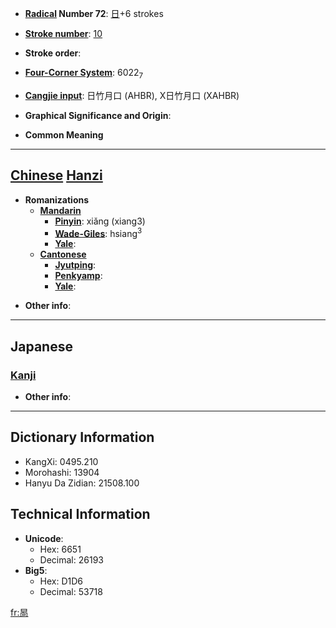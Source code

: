 * '''[[Wiktionary:Chinese radical index| Radical]] Number 72''': [[Wiktionary:Chinese radical index 日|日]]+6 strokes

* '''[[Wiktionary:Chinese total strokes index|Stroke number]]''': [[Wiktionary:Chinese total strokes index 10|10]]

* '''Stroke order''': 

* '''[[Wiktionary:Chinese four corner index|Four-Corner System]]''': 6022<sub>7</sub>

* '''[[Wiktionary:Chinese Cangjie index|Cangjie input]]''': 日竹月口 (AHBR), X日竹月口 (XAHBR)

* '''Graphical Significance and Origin''': 

* '''Common Meaning'''

----

== [[Chinese]] [[Hanzi]] ==

* '''Romanizations'''
** '''[[Mandarin]]'''
*** '''[[Pinyin]]''': xiǎng (xiang3)
*** '''[[Wade-Giles]]''': hsiang<sup>3</sup>
*** '''[[Yale]]''': 
** '''[[Cantonese]]'''
*** '''[[Jyutping]]''':
*** '''[[Penkyamp]]''': 
*** '''[[Yale]]''': 

* '''Other info''': 

----

==Japanese==
===[[Kanji]]===
{{kanji|on readings=[[きょう]] (kyō), [[こう]] (kō)
|kun readings=[[あきらか]] (akiraka)
}}

* '''Other info''':  

----

== Dictionary Information ==

* KangXi: 0495.210
* Morohashi: 13904
* Hanyu Da Zidian: 21508.100

== Technical Information ==

* '''Unicode''':
** Hex: 6651
** Decimal: 26193
* '''Big5''':
** Hex: D1D6
** Decimal: 53718

[[fr:晑]]